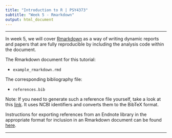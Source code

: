 ---
title: "Introduction to R | PSY4373"
subtitle: "Week 5 - Rmarkdown"
output: html_document
---

---

In week 5, we will cover [Rmarkdown](https://rmarkdown.rstudio.com) as a way of writing dynamic reports and papers that are fully reproducible by including the analysis code within the document.

The Rmarkdown document for this tutorial:

- `example_rmarkdown.rmd`

The corresponding bibliography file:

- `references.bib`

Note: If you need to generate such a reference file yourself, take a look at this [link](https://www.bioinformatics.org/texmed/). It uses NCBI identifiers and converts them to the BibTeX format.

Instructions for exporting references from an Endnote library in the appropriate format for inclusion in an Rmarkdown document can be found [here](https://libguides.utsa.edu/c.php?g=522165&p=7949194).

---
